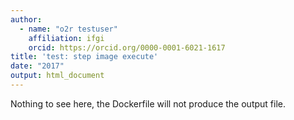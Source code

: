 ```yaml
---
author:
  - name: "o2r testuser"
    affiliation: ifgi
    orcid: https://orcid.org/0000-0001-6021-1617
title: 'test: step image execute'
date: "2017"
output: html_document
---
```


Nothing to see here, the Dockerfile will not produce the output file.
